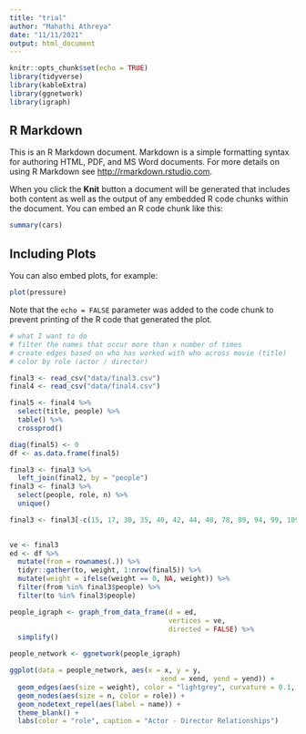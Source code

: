 ```yaml
---
title: "trial"
author: "Mahathi Athreya"
date: "11/11/2021"
output: html_document
---
```


```r
knitr::opts_chunk$set(echo = TRUE)
library(tidyverse)
library(kableExtra)
library(ggnetwork)
library(igraph)
```

## R Markdown

This is an R Markdown document. Markdown is a simple formatting syntax for authoring HTML, PDF, and MS Word documents. For more details on using R Markdown see <http://rmarkdown.rstudio.com>.

When you click the **Knit** button a document will be generated that includes both content as well as the output of any embedded R code chunks within the document. You can embed an R code chunk like this:

```r
summary(cars)
```

## Including Plots

You can also embed plots, for example:

```r
plot(pressure)
```

Note that the `echo = FALSE` parameter was added to the code chunk to prevent printing of the R code that generated the plot.




```r
# what I want to do
# filter the names that occur more than x number of times
# create edges based on who has worked with who across movie (title)
# color by role (actor / director)
```


```r
final3 <- read_csv("data/final3.csv")
final4 <- read_csv("data/final4.csv")

final5 <- final4 %>%
  select(title, people) %>%
  table() %>%
  crossprod() 

diag(final5) <- 0
df <- as.data.frame(final5)
```



```r
final3 <- final3 %>%
  left_join(final2, by = "people") 
final3 <- final3 %>% 
  select(people, role, n) %>% 
  unique()

final3 <- final3[-c(15, 17, 30, 35, 40, 42, 44, 48, 78, 89, 94, 99, 109, 119, 141, 153, 157, 160, 168, 173, 178, 209, 210, 214, 217), ]
  

ve <- final3
ed <- df %>%
  mutate(from = rownames(.)) %>%
  tidyr::gather(to, weight, 1:nrow(final5)) %>%
  mutate(weight = ifelse(weight == 0, NA, weight)) %>% 
  filter(from %in% final3$people) %>% 
  filter(to %in% final3$people)
```



```r
people_igraph <- graph_from_data_frame(d = ed, 
                                       vertices = ve,
                                       directed = FALSE) %>%
  simplify()

people_network <- ggnetwork(people_igraph)
```



```r
ggplot(data = people_network, aes(x = x, y = y, 
                                     xend = xend, yend = yend)) +
  geom_edges(aes(size = weight), color = "lightgrey", curvature = 0.1, ) +
  geom_nodes(aes(size = n, color = role)) +
  geom_nodetext_repel(aes(label = name)) +
  theme_blank() +
  labs(color = "role", caption = "Actor - Director Relationships")
```



